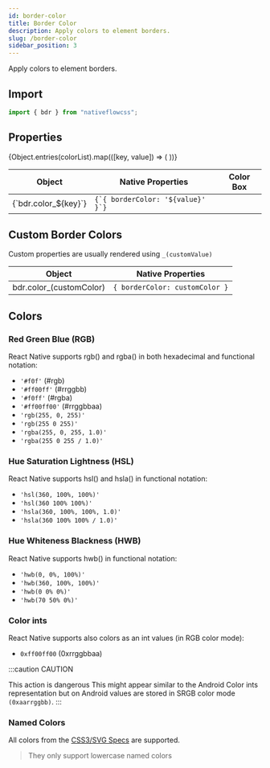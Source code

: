 ```yaml
---
id: border-color
title: Border Color
description: Apply colors to element borders.
slug: /border-color
sidebar_position: 3
---
```



Apply colors to element borders.

## Import

```js title="src/screens/Component.js"
import { bdr } from "nativeflowcss";
```

## Properties

<div className="scrollable-box">
  <table>
    <thead>
      <tr>
        <th>Object</th>
        <th>Native Properties</th>
        <th>Color Box</th>
      </tr>
    </thead>
    <tbody>
      {Object.entries(colorList).map(([key, value]) => (
        <React.Fragment key={key}>
          <tr>
            <td>{`bdr.color_${key}`}</td>
            <td>
              <code>{`{ borderColor: '${value}' }`}</code>
            </td>
            <td>
              <div
                style={{
                  width: "20px",
                  border: `1px solid #606770`,
                  margin: "auto",
                  height: "20px",
                  backgroundColor: `${value}`,
                }}
              ></div>
            </td>
          </tr>
        </React.Fragment>
      ))}
    </tbody>
  </table>
</div>

## Custom Border Colors

Custom properties are usually rendered using `_(customValue)`

| Object                   | Native Properties              |
| ------------------------ | ------------------------------ |
| bdr.color_(customColor) | `{ borderColor: customColor }` |

## Colors

### Red Green Blue (RGB)

React Native supports rgb() and rgba() in both hexadecimal and functional notation:

- `'#f0f'` (#rgb)
- `'#ff00ff'` (#rrggbb)
- `'#f0ff'` (#rgba)
- `'#ff00ff00'` (#rrggbbaa)
- `'rgb(255, 0, 255)'`
- `'rgb(255 0 255)'`
- `'rgba(255, 0, 255, 1.0)'`
- `'rgba(255 0 255 / 1.0)'`

### Hue Saturation Lightness (HSL)

React Native supports hsl() and hsla() in functional notation:

- `'hsl(360, 100%, 100%)'`
- `'hsl(360 100% 100%)'`
- `'hsla(360, 100%, 100%, 1.0)'`
- `'hsla(360 100% 100% / 1.0)'`

### Hue Whiteness Blackness (HWB)

React Native supports hwb() in functional notation:

- `'hwb(0, 0%, 100%)'`
- `'hwb(360, 100%, 100%)'`
- `'hwb(0 0% 0%)'`
- `'hwb(70 50% 0%)'`

### Color ints

React Native supports also colors as an int values (in RGB color mode):

- `0xff00ff00` (0xrrggbbaa)

:::caution CAUTION

This action is dangerous
This might appear similar to the Android Color ints representation but on Android values are stored in SRGB color mode `(0xaarrggbb)`.
:::

### Named Colors

All colors from the [CSS3/SVG Specs](https://www.w3.org/TR/css-color-3/#svg-color) are supported.

> They only support lowercase named colors
